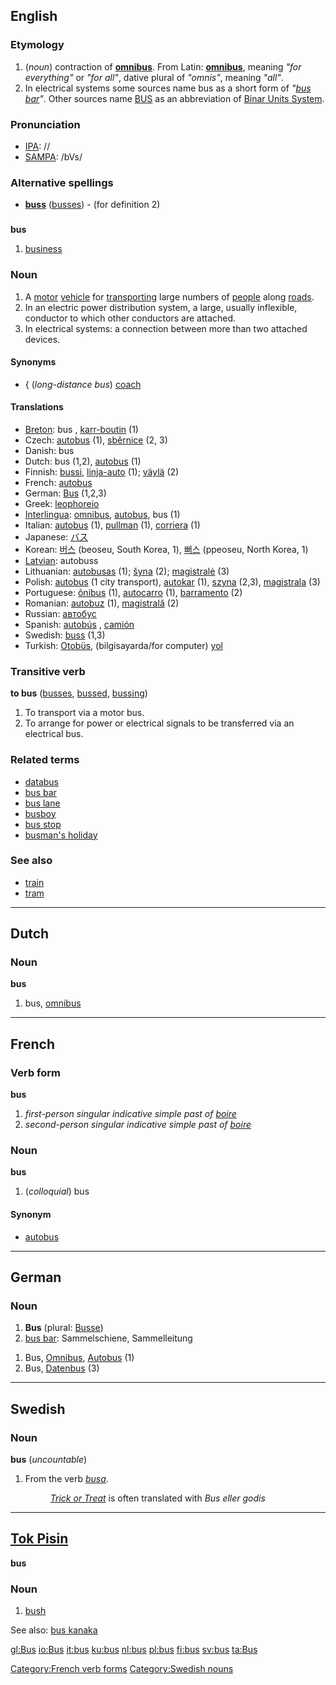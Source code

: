 ==English==

===Etymology===
# (''noun'') contraction of '''[[omnibus]]'''. From Latin: '''[[omnibus]]''', meaning ''"for everything"'' or ''"for all"'', dative plural of ''"omnis"'', meaning ''"all"''.
# In electrical systems some sources name bus as a short form of ''"[[bus bar]]"''. Other sources name [[BUS]] as an abbreviation of [[Binar Units System]].

===Pronunciation===
*[[w:IPA|IPA]]: /{{Unicode|ˈbɐs}}/
*[[w:SAMPA|SAMPA]]: /bVs/

===Alternative spellings===
*'''[[buss]]''' ([[busses]]) - (for definition 2)

==={{abbreviation}}===
'''bus'''

# [[business]]

===Noun===
{{en-noun-reg}}

# A [[motor]] [[vehicle]] for [[transport]]ing large numbers of [[people]] along [[road]]s.
# In an electric power distribution system, a large, usually inflexible, conductor to which other conductors are attached.
# In electrical systems: a connection between more than two attached devices.

====Synonyms====
* {{{UK}} (''long-distance bus'') [[coach]]

====Translations====
*[[Breton]]: bus {{m}}, [[karr-boutin]] {{m}} (1)
*Czech: [[autobus]]  {{m}}(1),  [[sběrnice]]   {{f}} (2, 3)
*Danish: bus
*Dutch: bus {{m}} (1,2), [[autobus]] {{m}} (1)
*Finnish: [[bussi]], [[linja-auto]] (1); [[väylä]] (2)
*French: [[autobus]]
*German: [[Bus]] {{m}} (1,2,3)
*Greek: [[leophoreio]]
*[[Interlingua]]: [[omnibus]], [[autobus]], bus (1)
*Italian: [[autobus]] {{m}} (1), [[pullman]] {{m}} (1), [[corriera]] {{f}} (1)
*Japanese: [[バス]]
*Korean: [[버스]] (beoseu, South Korea, 1), [[뻐스]] (ppeoseu, North Korea, 1)
*[[Latvian]]: autobuss
*Lithuanian: [[autobusas]] {{m}} (1); [[šyna]] {{f}} (2); [[magistralė]] {{f}} (3)
*Polish: [[autobus]] {{m}} (1 city transport), [[autokar]] {{m}} (1), [[szyna]] {{f}} (2,3), [[magistrala]] {{f}} (3)
*Portuguese: [[ônibus]] {{m}} (1), [[autocarro]] {{m}} (1), [[barramento]] {{m}} (2)
*Romanian: [[autobuz]] {{n}} (1), [[magistrală]] {{f}} (2)
*Russian: [[автобус]] {{m}}
*Spanish: [[autobús]] {{m}}, [[camión]] {{m}}
*Swedish: [[buss#Swedish|buss]] {{c}} (1,3)
*Turkish: [[Otobüs]], (bilgisayarda/for computer) [[yol]]

===Transitive verb===
'''to bus'''  ([[busses]], [[bussed]], [[bussing]])

# To transport via a motor bus.
# To arrange for power or electrical signals to be transferred via an electrical bus.

===Related terms===
*[[databus]]
*[[bus bar]]
*[[bus lane]]
*[[busboy]]
*[[bus stop]]
*[[busman's holiday]]

===See also===
*[[train]]
*[[tram]]

----

==Dutch==

===Noun===
'''bus''' {{m}}

# bus, [[omnibus]]

----

==French==
===Verb form===
'''bus'''

# ''first-person singular indicative simple past of [[boire]]''
# ''second-person singular indicative simple past of [[boire]]''
[[Category:French verb forms]]
===Noun===
'''bus'''

# (''colloquial'') bus

====Synonym====
*[[autobus]]

----

==German==

===Noun===
#'''Bus''' {{m}} (plural: [[Busse]])
#[[bus bar]]: Sammelschiene, Sammelleitung

# Bus, [[Omnibus]], [[Autobus]] (1)
# Bus, [[Datenbus]] (3)
----
==Swedish==
===Noun===
'''bus''' {{n}} (''uncountable'')

#From the verb ''[[busa#Swedish|busa]]''.
#:''[[Trick or Treat]]'' is often translated with ''Bus eller godis''

[[Category:Swedish nouns]]
----

==[[Tok Pisin]]==

'''bus'''

===Noun===

# [[bush]]

See also: [[bus kanaka]]

[[gl:Bus]]
[[io:Bus]]
[[it:bus]]
[[ku:bus]]
[[nl:bus]]
[[pl:bus]]
[[fi:bus]]
[[sv:bus]]
[[ta:Bus]]